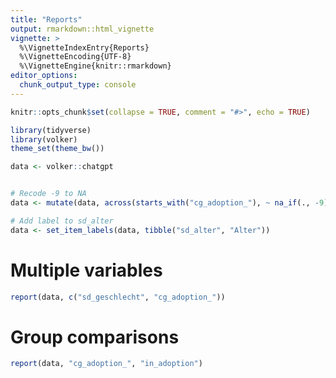 ```yaml
---
title: "Reports"
output: rmarkdown::html_vignette
vignette: >
  %\VignetteIndexEntry{Reports}
  %\VignetteEncoding{UTF-8}
  %\VignetteEngine{knitr::rmarkdown}
editor_options: 
  chunk_output_type: console
---
```


```r
knitr::opts_chunk$set(collapse = TRUE, comment = "#>", echo = TRUE)

library(tidyverse)
library(volker)
theme_set(theme_bw())

data <- volker::chatgpt


# Recode -9 to NA
data <- mutate(data, across(starts_with("cg_adoption_"), ~ na_if(., -9)))

# Add label to sd_alter
data <- set_item_labels(data, tibble("sd_alter", "Alter"))
```

# Multiple variables
```r
report(data, c("sd_geschlecht", "cg_adoption_"))
```


# Group comparisons
```r
report(data, "cg_adoption_", "in_adoption")
```

